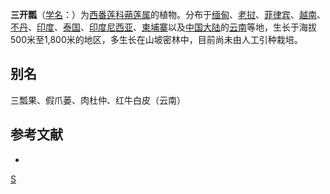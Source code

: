 {{noteTA
|1=zh-hans:蒴莲属;zh-tw:假西番蓮屬;zh-hant:蒴蓮屬
|G1=U
}}
{{Speciesbox
| taxon = Adenia cardiophylla
| binomial_authority = (Mast.) Engl.
}}

'''三开瓢'''（[[学名|学名]]：{{lang|la|''Adenia cardiophylla''}}）为[[西番莲科|西番莲科]][[蒴莲属|蒴莲属]]的植物。分布于[[缅甸|缅甸]]、[[老挝|老挝]]、[[菲律宾|菲律宾]]、[[越南|越南]]、[[不丹|不丹]]、[[印度|印度]]、[[泰国|泰国]]、[[印度尼西亚|印度尼西亚]]、[[柬埔寨|柬埔寨]]以及[[中国大陆|中国大陆]]的[[云南|云南]]等地，生长于海拔500米至1,800米的地区，多生长在山坡密林中，目前尚未由人工引种栽培。

== 别名 ==
三瓢果、假爪蒌、肉杜仲、红牛白皮（云南）

== 参考文献 ==
<div class="references-small">
* {{cite web| url =http://www.bioinfo.cn/db05/KmzwSpecies.php?action=view&id=16791| title =三开瓢| work =《中国高等植物数据库全库》| publisher =中国科学院微生物研究所| author =昆明植物研究所| accessdate =2009-02-21| deadurl =yes| archiveurl =https://web.archive.org/web/20160305003338/http://www.bioinfo.cn/db05/KmzwSpecies.php?action=view&id=16791| archivedate =2016-03-05}}
</div>
{{Taxonbar|from=Q10866014}}

[[Category:蒴莲属|S]]